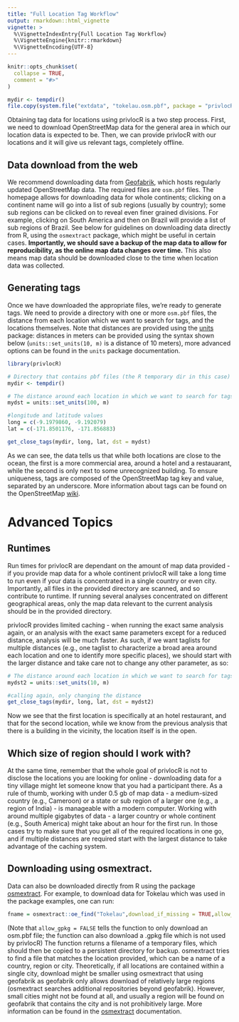 ```yaml
---
title: "Full Location Tag Workflow"
output: rmarkdown::html_vignette
vignette: >
  %\VignetteIndexEntry{Full Location Tag Workflow}
  %\VignetteEngine{knitr::rmarkdown}
  %\VignetteEncoding{UTF-8}
---
```


```r
knitr::opts_chunk$set(
  collapse = TRUE,
  comment = "#>"
)
```

```r
mydir <- tempdir()
file.copy(system.file("extdata", "tokelau.osm.pbf", package = "privlocR"), mydir)
```

Obtaining tag data for locations using privlocR is a two step process. First, we need to download OpenStreetMap data for the general area in which our location data is expected to be. Then, we can provide privlocR with our locations and it will give us relevant tags, completely offline.

## Data download from the web
We recommend downloading data from [Geofabrik](https://download.geofabrik.de/), which hosts regularly updated OpenStreetMap data. The required files are `osm.pbf` files. The homepage allows for downloading data for whole continents; clicking on a continent name will go into a list of sub regions (usually by country); some sub regions can be clicked on to reveal even finer grained divisions. For example, clicking on South America and then on Brazil will provide a list of sub regions of Brazil. See below for guidelines on downloading data directly from R, using the `osmextract` package, which might be useful in certain cases. **Importantly, we should save a backup of the map data to allow for reproducibility, as the online map data changes over time.** This also means map data should be downloaded close to the time when location data was collected.

## Generating tags
Once we have downloaded the appropriate files, we're ready to generate tags. We need to provide a directory with one or more `osm.pbf` files, the distance from each location which we want to search for tags, and the locations themselves. Note that distances are provided using the [units](https://github.com/r-quantities/units) package: distances in meters can be provided using the syntax shown below (`units::set_units(10, m)` is a distance of 10 meters), more advanced options can be found in the `units` package documentation.
```r
library(privlocR)

# Directory that contains pbf files (the R temporary dir in this case)
mydir <- tempdir()

# The distance around each location in which we want to search for tags
mydst = units::set_units(100, m)

#longitude and latitude values
long = c(-9.1979860, -9.192079)
lat = c(-171.8501176, -171.856883)

get_close_tags(mydir, long, lat, dst = mydst)
```
As we can see, the data tells us that while both locations are close to the ocean, the first is a more commercial area, around a hotel and a restauarant, while the second is only next to some unrecognized building. To ensure uniqueness, tags are composed of the OpenStreetMap tag key and value, separated by an underscore. More information about tags can be found on the OpenStreetMap [wiki](https://wiki.openstreetmap.org/wiki/Tags).




# Advanced Topics

## Runtimes
Run times for privlocR are dependant on the amount of map data provided - if you provide map data for a whole continent privlocR will take a long time to run even if your data is concentrated in a single country or even city. Importantly, all files in the provided directory are scanned, and so contribute to runtime. If running several analyses concentrated on different geographical areas, only the map data relevant to the current analysis should be in the provided directory.

privlocR provides limited caching - when running the exact same analysis again, or an analysis with the exact same parameters except for a reduced distance, analysis will be much faster. As such, if we want taglists for multiple distances (e.g., one taglist to characterize a broad area around each location and one to identify more specific places), we should start with the larger distance and take care not to change any other parameter, as so:
```r
# The distance around each location in which we want to search for tags
mydst2 = units::set_units(10, m)

#calling again, only changing the distance
get_close_tags(mydir, long, lat, dst = mydst2)
```
Now we see that the first location is specifically at an hotel restaurant, and that for the second location, while we know from the previous analysis that there is a building in the vicinity, the location itself is in the open.

## Which size of region should I work with?
 At the same time, remember that the whole goal of privlocR is not to disclose the locations you are looking for online - downloading data for a tiny village might let someone know that you had a participant there. As a rule of thumb, working with under 0.5 gb of map data - a medium-sized country (e.g., Cameroon) or a state or sub region of a larger one (e.g., a region of India) - is manageable with a modern computer. Working with around multiple gigabytes of data - a larger country or whole continent (e.g., South America) might take about an hour for the first run. In those cases try to make sure that you get all of the required locations in one go, and if multiple distances are required start with the largest distance to take advantage of the caching system.


## Downloading using osmextract.
Data can also be downloaded directly from R using the package [osmextract](https://github.com/ropensci/osmextract). For example, to download data for Tokelau which was used in the package examples, one can run:
```r
fname = osmextract::oe_find("Tokelau",download_if_missing = TRUE,allow_gpkg = FALSE)
```
(Note that `allow_gpkg = FALSE` tells the function to only download an osm.pbf file; the function can also download a .gpkg file which is not used by privlocR)
The function returns a filename of a temporary files, which should then be copied to a persistent directory for backup.
osmextract tries to find a file that matches the location provided, which can be a name of a country, region or city. Theoretically, if all locations are contained within a single city, download might be smaller using osmextract that using geofabrik as geofabrik only allows download of relatively large regions (osmextract searches additional repositories beyond geofabrik). However, small cities might not be found at all, and usually a region will be found on geofabrik that contains the city and is not prohibitively large. More information can be found in the [osmextract](https://github.com/ropensci/osmextract) documentation.


